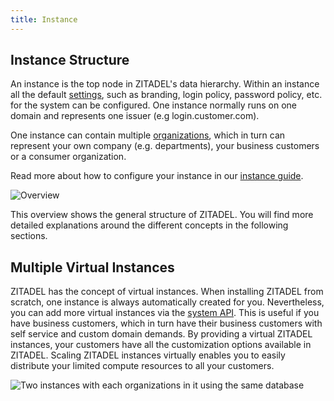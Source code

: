 ```yaml
---
title: Instance
---
```


## Instance Structure

An instance is the top node in ZITADEL's data hierarchy.
Within an instance all the default [settings](/concepts/structure/policies),
such as branding, login policy, password policy, etc. for the system can be configured.
One instance normally runs on one domain and represents one issuer (e.g login.customer.com).

One instance can contain multiple [organizations](/concepts/structure/organizations),
which in turn can represent your own company (e.g. departments), your business customers or a consumer organization.

Read more about how to configure your instance in our [instance guide](/guides/manage/console/instance-settings).

![Overview](/img/concepts/objects/object_overview.png)

This overview shows the general structure of ZITADEL.
You will find more detailed explanations around the different concepts in the following sections.

## Multiple Virtual Instances

ZITADEL has the concept of virtual instances.
When installing ZITADEL from scratch, one instance is always automatically created for you.
Nevertheless, you can add more virtual instances via the [system API](/apis/resources/system).
This is useful if you have business customers, which in turn have their business customers with self service and custom domain demands.
By providing a virtual ZITADEL instances, your customers have all the customization options available in ZITADEL.
Scaling ZITADEL instances virtually enables you to easily distribute your limited compute resources to all your customers.

![Two instances with each organizations in it using the same database](/img/concepts/objects/instances.png)
